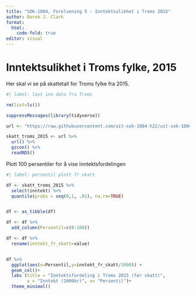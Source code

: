 ---
title: "SOK-1004, Forelsening 5 - Inntektsulikhet i Troms 2015"
author: Derek J. Clark
format:
  html:
    code-fold: true
editor: visual
---

# Inntektsulikhet i Troms fylke, 2015

Her skal vi se på skattetall for Troms fylke fra 2015.

```{r}
#| label: last inn data fra Troms

rm(list=ls())

suppressMessages(library(tidyverse))

url <- "https://raw.githubusercontent.com/uit-sok-1004-h22/uit-sok-1004-h22.github.io/main/data/skatt_troms_2015.RDS"

skatt_troms_2015 <- url %>%
  url() %>%
  gzcon() %>% 
  readRDS()

```

Plott 100 persentiler for å vise inntektsfordelingen

```{r}
#| label: persentil plott fr skatt

df <- skatt_troms_2015 %>%
  select(inntekt) %>% 
  quantile(probs = seq(0,1, .01), na.rm=TRUE)


df <- as_tibble(df)

df <- df %>% 
  add_column(Persentil=c(0:100))

df <- df %>% 
  rename(inntekt_fr_skatt=value)


df %>% 
  ggplot(aes(x=Persentil,y=inntekt_fr_skatt/1000)) +
  geom_col()+
  labs (title = "Inntektsfordeling i Troms 2015 (før skatt)",
        y = "Inntekt (1000kr)", x= "Persentil")+
  theme_minimal()
  

```
